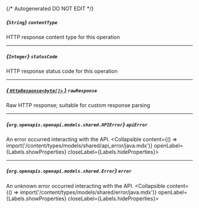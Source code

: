 {/* Autogenerated DO NOT EDIT  */}

##### *{`String`}* `contentType`
HTTP response content type for this operation

---
##### *{`Integer`}* `statusCode`
HTTP response status code for this operation

---
##### [*{ `HttpResponse<byte[]>` }*](https://docs.oracle.com/en/java/javase/11/docs/api/java.net.http/java/net/http/HttpResponse.html) `rawResponse`
Raw HTTP response; suitable for custom response parsing

---
##### *{`org.openapis.openapi.models.shared.APIError`}* `apiError`
An error occurred interacting with the API.
<Collapsible content={() => import('/content/types/models/shared/api_error/java.mdx')} openLabel={Labels.showProperties} closeLabel={Labels.hideProperties}>
</Collapsible>

---
##### *{`org.openapis.openapi.models.shared.Error`}* `error`
An unknown error occurred interacting with the API.
<Collapsible content={() => import('/content/types/models/shared/error/java.mdx')} openLabel={Labels.showProperties} closeLabel={Labels.hideProperties}>
</Collapsible>



